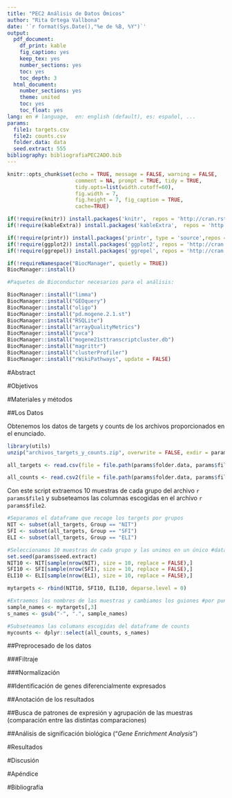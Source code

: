 ```yaml
---
title: "PEC2 Análisis de Datos Ómicos"
author: "Rita Ortega Vallbona"
date: '`r format(Sys.Date(),"%e de %B, %Y")`'
output: 
  pdf_document: 
    df_print: kable
    fig_caption: yes
    keep_tex: yes
    number_sections: yes
    toc: yes
    toc_depth: 3
  html_document: 
    number_sections: yes
    theme: united
    toc: yes
    toc_float: yes
lang: en # language,  en: english (default), es: español, ...
params:
  file1: targets.csv
  file2: counts.csv
  folder.data: data
  seed.extract: 555
bibliography: bibliografiaPEC2ADO.bib
---
```


```r
knitr::opts_chunk$set(echo = TRUE, message = FALSE, warning = FALSE,
                      comment = NA, prompt = TRUE, tidy = TRUE,
                      tidy.opts=list(width.cutoff=60),
                      fig.width = 7, 
                      fig.height = 7, fig_caption = TRUE, 
                      cache=TRUE)
```

```r
if(!require(knitr)) install.packages('knitr',  repos = 'http://cran.rstudio.com')
if(!require(kableExtra)) install.packages('kableExtra',  repos = 'http://cran.rstudio.com')

if(!require(printr)) install.packages('printr', type = 'source',repos = c('http://yihui.name/xran','http://cran.rstudio.com'))
if(!require(ggplot2)) install.packages('ggplot2', repos = 'http://cran.rstudio.com')
if(!require(ggrepel)) install.packages('ggrepel', repos = 'http://cran.rstudio.com')
```

```r
if(!requireNamespace("BiocManager", quietly = TRUE)) 
BiocManager::install()

#Paquetes de Bioconductor necesarios para el análisis:

BiocManager::install("limma")
BiocManager::install("GEOquery")
BiocManager::install("oligo")
BiocManager::install("pd.mogene.2.1.st")
BiocManager::install("RSQLite")
BiocManager::install("arrayQualityMetrics")
BiocManager::install("pvca")
BiocManager::install("mogene21sttranscriptcluster.db")
BiocManager::install("magrittr")
BiocManager::install("clusterProfiler")
BiocManager::install("rWikiPathways", update = FALSE)
```

#Abstract

#Objetivos

#Materiales y métodos

##Los Datos

Obtenemos los datos de targets y counts de los archivos proporcionados en el enunciado.

```r
library(utils)
unzip("archivos_targets_y_counts.zip", overwrite = FALSE, exdir = params$folder.data)

all_targets <- read.csv(file = file.path(params$folder.data, params$file1))

all_counts <- read.csv2(file = file.path(params$folder.data, params$file2), header = TRUE)
```

Con este script extraemos 10 muestras de cada grupo del archivo `r params$file1` y subseteamos las columnas escogidas en el archivo `r params$file2`.
```r
#Separamos el dataframe que recoge los targets por grupos
NIT <- subset(all_targets, Group == "NIT")
SFI <- subset(all_targets, Group == "SFI")
ELI <- subset(all_targets, Group == "ELI")

#Seleccionamos 10 muestras de cada grupo y las unimos en un único #dataframe que recoge los targets con los que trabajaremos
set.seed(params$seed.extract)
NIT10 <- NIT[sample(nrow(NIT), size = 10, replace = FALSE),]
SFI10 <- SFI[sample(nrow(SFI), size = 10, replace = FALSE),]
ELI10 <- ELI[sample(nrow(ELI), size = 10, replace = FALSE),]

mytargets <- rbind(NIT10, SFI10, ELI10, deparse.level = 0)

#Extraemos los nombres de las muestras y cambiamos los guiones #por puntos para que coincidan con los nombres de las muestras en #el dataframe de counts
sample_names <- mytargets[,3]
s_names <- gsub("-", ".", sample_names)

#Subseteamos las columans escogidas del dataframe de counts
mycounts <- dplyr::select(all_counts, s_names)
```
##Preprocesado de los datos

###Filtraje

###Normalización

##Identificación de genes diferencialmente expresados

##Anotación de los resultados

##Busca de patrones de expresión y agrupación de las muestras (comparación entre las distintas comparaciones)

##Análisis de significación biológica ("*Gene Enrichment Analysis*")

#Resultados 

#Discusión

#Apéndice

#Bibliografía
